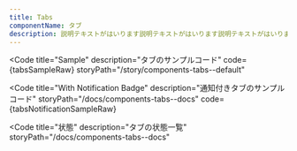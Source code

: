 ```yaml
---
title: Tabs
componentName: タブ
description: 説明テキストがはいります説明テキストがはいります説明テキストがはいります説明テキストがはいります説明テキストがはいります説明テキストがはいります説明テキストがはいります説明テキストがはいります
---
```



<Code
  title="Sample"
  description="タブのサンプルコード"
  code={tabsSampleRaw}
  storyPath="/story/components-tabs--default"
>
  <TabsSample client:load />
</Code>

<Code
  title="With Notification Badge"
  description="通知付きタブのサンプルコード"
  storyPath="/docs/components-tabs--docs"
  code={tabsNotificationSampleRaw}
>
  <TabsNotificationSample client:load />
</Code>

<Code
  title="状態"
  description="タブの状態一覧"
  storyPath="/docs/components-tabs--docs"
>
  <StateSample client:load />
</Code>
